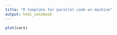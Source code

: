 ```yaml
---
title: "R template for parallel code on machine"
output: html_notebook
---
```




```r
plot(cars)
```

